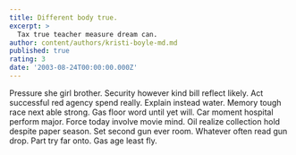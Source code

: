 ```yaml
---
title: Different body true.
excerpt: >
  Tax true teacher measure dream can.
author: content/authors/kristi-boyle-md.md
published: true
rating: 3
date: '2003-08-24T00:00:00.000Z'
---
```

Pressure she girl brother. Security however kind bill reflect likely. Act successful red agency spend really. Explain instead water. Memory tough race next able strong. Gas floor word until yet will. Car moment hospital perform major. Force today involve movie mind. Oil realize collection hold despite paper season. Set second gun ever room. Whatever often read gun drop. Part try far onto. Gas age least fly.